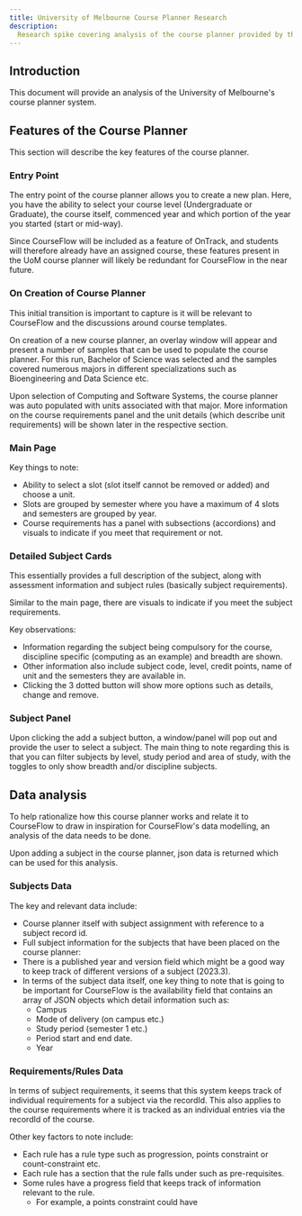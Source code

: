```yaml
---
title: University of Melbourne Course Planner Research
description:
  Research spike covering analysis of the course planner provided by the University of Melbourne.
---
```


## Introduction

This document will provide an analysis of the University of Melbourne's course planner system.

## Features of the Course Planner

This section will describe the key features of the course planner.

### Entry Point

The entry point of the course planner allows you to create a new plan. Here, you have the ability to
select your course level (Undergraduate or Graduate), the course itself, commenced year and which
portion of the year you started (start or mid-way).

Since CourseFlow will be included as a feature of OnTrack, and students will therefore already have
an assigned course, these features present in the UoM course planner will likely be redundant for
CourseFlow in the near future.

### On Creation of Course Planner

This initial transition is important to capture is it will be relevant to CourseFlow and the
discussions around course templates.

On creation of a new course planner, an overlay window will appear and present a number of samples
that can be used to populate the course planner. For this run, Bachelor of Science was selected and
the samples covered numerous majors in different specializations such as Bioengineering and Data
Science etc.

Upon selection of Computing and Software Systems, the course planner was auto populated with units
associated with that major. More information on the course requirements panel and the unit details
(which describe unit requirements) will be shown later in the respective section.

### Main Page

Key things to note:

- Ability to select a slot (slot itself cannot be removed or added) and choose a unit.
- Slots are grouped by semester where you have a maximum of 4 slots and semesters are grouped by
  year.
- Course requirements has a panel with subsections (accordions) and visuals to indicate if you meet
  that requirement or not.

### Detailed Subject Cards

This essentially provides a full description of the subject, along with assessment information and
subject rules (basically subject requirements).

Similar to the main page, there are visuals to indicate if you meet the subject requirements.

Key observations:

- Information regarding the subject being compulsory for the course, discipline specific (computing
  as an example) and breadth are shown.
- Other information also include subject code, level, credit points, name of unit and the semesters
  they are available in.
- Clicking the 3 dotted button will show more options such as details, change and remove.

### Subject Panel

Upon clicking the add a subject button, a window/panel will pop out and provide the user to select a
subject. The main thing to note regarding this is that you can filter subjects by level, study
period and area of study, with the toggles to only show breadth and/or discipline subjects.

## Data analysis

To help rationalize how this course planner works and relate it to CourseFlow to draw in inspiration
for CourseFlow's data modelling, an analysis of the data needs to be done.

Upon adding a subject in the course planner, json data is returned which can be used for this
analysis.

### Subjects Data

The key and relevant data include:

- Course planner itself with subject assignment with reference to a subject record id.
- Full subject information for the subjects that have been placed on the course planner:
- There is a published year and version field which might be a good way to keep track of different versions of a subject (2023.3).
- In terms of the subject data itself, one key thing to note that is going to be important for
  CourseFlow is the availability field that contains an array of JSON objects which detail
  information such as:
  - Campus
  - Mode of delivery (on campus etc.)
  - Study period (semester 1 etc.)
  - Period start and end date.
  - Year

### Requirements/Rules Data

In terms of subject requirements, it seems that this system keeps track of individual requirements
for a subject via the recordId. This also applies to the course requirements where it is tracked as
an individual entries via the recordId of the course.

Other key factors to note include:
- Each rule has a rule type such as progression, points constraint or count-constraint etc.
- Each rule has a section that the rule falls under such as pre-requisites.
- Some rules have a progress field that keeps track of information relevant to the rule.
  - For example, a points constraint could have 
